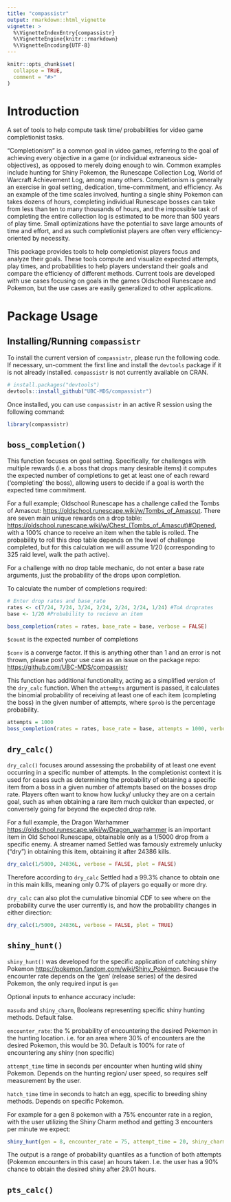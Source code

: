 ```yaml
---
title: "compassistr"
output: rmarkdown::html_vignette
vignette: >
  %\VignetteIndexEntry{compassistr}
  %\VignetteEngine{knitr::rmarkdown}
  %\VignetteEncoding{UTF-8}
---
```


```r
knitr::opts_chunk$set(
  collapse = TRUE,
  comment = "#>"
)
```

# Introduction

A set of tools to help compute task time/ probabilities for video game completionist tasks.

"Completionism" is a common goal in video games, referring to the goal of achieving every objective in a game (or individual extraneous side-objectives), as opposed to merely doing enough to win. Common examples include hunting for Shiny Pokemon, the Runescape Collection Log, World of Warcraft Achievement Log, among many others. Completionism is generally an exercise in goal setting, dedication, time-commitment, and efficiency. As an example of the time scales involved, hunting a single shiny Pokemon can takes dozens of hours, completing individual Runescape bosses can take from less than ten to many thousands of hours, and the impossible task of completing the entire collection log is estimated to be more than 500 years of play time. Small optimizations have the potential to save large amounts of time and effort, and as such completionist players are often very efficiency-oriented by necessity.

This package provides tools to help completionist players focus and analyze their goals. These tools compute and visualize expected attempts, play times, and probabilities to help players understand their goals and compare the efficiency of different methods. Current tools are developed with use cases focusing on goals in the games Oldschool Runescape and Pokemon, but the use cases are easily generalized to other applications.

# Package Usage

## Installing/Running `compassistr`

To install the current version of `compassistr`, please run the following code. If necessary, un-comment the first line and install the `devtools` package if it is not already installed. `compassistr` is not currently available on CRAN.

```r
# install.packages("devtools")
devtools::install_github("UBC-MDS/compassistr")
```

Once installed, you can use `compassistr` in an active R session using the following command:

```r
library(compassistr)
```

## `boss_completion()`

This function focuses on goal setting. Specifically, for challenges with multiple rewards (i.e. a boss that drops many desirable items) it computes the expected number of completions to get at least one of each reward ('completing' the boss), allowing users to decide if a goal is worth the expected time commitment.

For a full example; Oldschool Runescape has a challenge called the Tombs of Amascut: <https://oldschool.runescape.wiki/w/Tombs_of_Amascut>. There are seven main unique rewards on a drop table: [https://oldschool.runescape.wiki/w/Chest\_(Tombs_of_Amascut)#Opened](https://oldschool.runescape.wiki/w/Chest_(Tombs_of_Amascut)#Opened), with a 100% chance to receive an item when the table is rolled. The probability to roll this drop table depends on the level of challenge completed, but for this calculation we will assume 1/20 (corresponding to 325 raid level, walk the path active).

For a challenge with no drop table mechanic, do not enter a base rate arguments, just the probability of the drops upon completion.

To calculate the number of completions required:

```r
# Enter drop rates and base_rate
rates <- c(7/24, 7/24, 3/24, 2/24, 2/24, 2/24, 1/24) #ToA droprates
base <- 1/20 #Probability to recieve an item

boss_completion(rates = rates, base_rate = base, verbose = FALSE)

```

`$count` is the expected number of completions

`$conv` is a converge factor. If this is anything other than 1 and an error is not thrown, please post your use case as an issue on the package repo: <https://github.com/UBC-MDS/compassistr>

This function has additional functionality, acting as a simplified version of the `dry_calc` function. When the `attempts` argument is passed, it calculates the binomial probability of receiving at least one of each item (completing the boss) in the given number of attempts, where `$prob` is the percentage probability.

```r
attempts = 1000
boss_completion(rates = rates, base_rate = base, attempts = 1000, verbose = FALSE)
```

## `dry_calc()`

`dry_calc()` focuses around assessing the probability of at least one event occurring in a specific number of attempts. In the completionist context it is used for cases such as determining the probability of obtaining a specific item from a boss in a given number of attempts based on the bosses drop rate. Players often want to know how lucky/ unlucky they are on a certain goal, such as when obtaining a rare item much quicker than expected, or conversely going far beyond the expected drop rate.

For a full example, the Dragon Warhammer <https://oldschool.runescape.wiki/w/Dragon_warhammer> is an important item in Old School Runescape, obtainable only as a 1/5000 drop from a specific enemy. A streamer named Settled was famously extremely unlucky ("dry") in obtaining this item, obtaining it after 24386 kills.

```r
dry_calc(1/5000, 24836L, verbose = FALSE, plot = FALSE)
```

Therefore according to `dry_calc` Settled had a 99.3% chance to obtain one in this main kills, meaning only 0.7% of players go equally or more dry.

`dry_calc` can also plot the cumulative binomial CDF to see where on the probability curve the user currently is, and how the probability changes in either direction:

```r
dry_calc(1/5000, 24836L, verbose = FALSE, plot = TRUE)
```

## `shiny_hunt()`

`shiny_hunt()` was developed for the specific application of catching shiny Pokemon [https://pokemon.fandom.com/wiki/Shiny_Pokémon](https://pokemon.fandom.com/wiki/Shiny_Pokémon). Because the encounter rate depends on the 'gen' (release series) of the desired Pokemon, the only required input is `gen`

Optional inputs to enhance accuracy include:

`masuda` and `shiny_charm`, Booleans representing specific shiny hunting methods. Default false.

`encounter_rate`: the % probability of encountering the desired Pokemon in the hunting location. i.e. for an area where 30% of encounters are the desired Pokemon, this would be 30. Default is 100% for rate of encountering any shiny (non specific)

`attempt_time` time in seconds per encounter when hunting wild shiny Pokemon. Depends on the hunting region/ user speed, so requires self measurement by the user.

`hatch_time` time in seconds to hatch an egg, specific to breeding shiny methods. Depends on specific Pokemon.

For example for a gen 8 pokemon with a 75% encounter rate in a region, with the user utilizing the Shiny Charm method and getting 3 encounters per minute we expect:

```r
shiny_hunt(gen = 8, encounter_rate = 75, attempt_time = 20, shiny_charm = TRUE)
```

The output is a range of probability quantiles as a function of both attempts (Pokemon encounters in this case) an hours taken. I.e. the user has a 90% chance to obtain the desired shiny after 29.01 hours.

## `pts_calc()`
